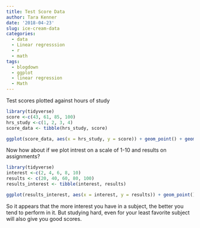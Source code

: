 ```yaml
---
title: Test Score Data
author: Tara Kenner
date: '2018-04-23'
slug: ice-cream-data
categories:
  - data
  - Linear regresssion
  - r
  - math
tags:
  - blogdown
  - ggplot
  - linear regression
  - Math
---
```


Test scores plotted against hours of study


```r
library(tidyverse)
score <-c(43, 61, 85, 100)
hrs_study <-c(1, 2, 3, 4)
score_data <- tibble(hrs_study, score)

ggplot(score_data, aes(x = hrs_study, y = score)) + geom_point() + geom_smooth(method = "lm")

```




Now how about if we plot intrest on a scale of 1-10 and results on assignments?
```r
library(tidyverse)
interest <-c(2, 4, 6, 8, 10)
results <- c(20, 40, 60, 80, 100)
results_interest <- tibble(interest, results)

ggplot(results_interest, aes(x = interest, y = results)) + geom_point() + geom_smooth(method = "lm")
```

So it appears that the more interest you have in a subject, the better you tend to perform in it. But studying hard, even for your least favorite subject will also give you good scores.




